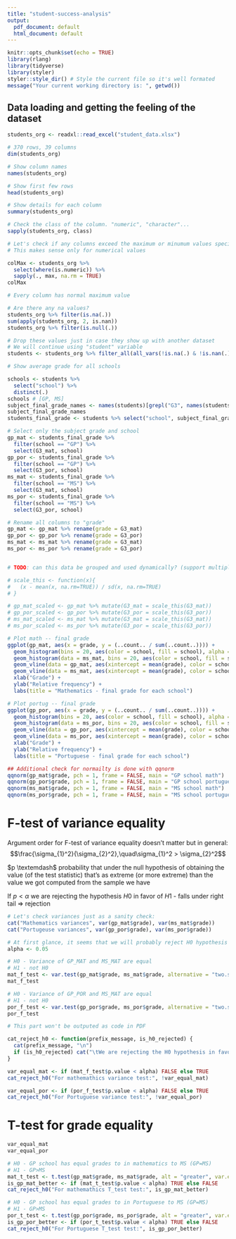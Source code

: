 ```yaml
---
title: "student-success-analysis"
output:
  pdf_document: default
  html_document: default
---
```


```r
knitr::opts_chunk$set(echo = TRUE)
library(rlang)
library(tidyverse)
library(styler)
styler::style_dir() # Style the current file so it's well formated
message("Your current working directory is: ", getwd())
```


## Data loading and getting the feeling of the dataset

```r
students_org <- readxl::read_excel("student_data.xlsx")

# 370 rows, 39 columns
dim(students_org)

# Show column names
names(students_org)
```
```r
# Show first few rows
head(students_org)
```


```r
# Show details for each column
summary(students_org)
```


```r
# Check the class of the column. "numeric", "character"...
sapply(students_org, class)
```

```r

# Let's check if any columns exceed the maximum or minumum values specified in the pdf
# This makes sense only for numerical values

colMax <- students_org %>%
  select(where(is.numeric)) %>%
  sapply(., max, na.rm = TRUE)
colMax

# Every column has normal maximum value
```




```r
# Are there any na values?
students_org %>% filter(is.na(.))
sum(apply(students_org, 2, is.nan))
students_org %>% filter(is.null(.))

# Drop these values just in case they show up with another dataset
# We will continue using "student" variable
students <- students_org %>% filter_all(all_vars(!is.na(.) & !is.nan(.) & !is.null(.)))
```

```r
# Show average grade for all schools

schools <- students %>%
  select("school") %>%
  distinct(.)
schools # [GP, MS]
subject_final_grade_names <- names(students)[grepl("G3", names(students))]
subject_final_grade_names
students_final_grade <- students %>% select("school", subject_final_grade_names)

# Select only the subject grade and school
gp_mat <- students_final_grade %>%
  filter(school == "GP") %>%
  select(G3_mat, school)
gp_por <- students_final_grade %>%
  filter(school == "GP") %>%
  select(G3_por, school)
ms_mat <- students_final_grade %>%
  filter(school == "MS") %>%
  select(G3_mat, school)
ms_por <- students_final_grade %>%
  filter(school == "MS") %>%
  select(G3_por, school)

# Rename all columns to "grade"
gp_mat <- gp_mat %>% rename(grade = G3_mat)
gp_por <- gp_por %>% rename(grade = G3_por)
ms_mat <- ms_mat %>% rename(grade = G3_mat)
ms_por <- ms_por %>% rename(grade = G3_por)


# TODO: can this data be grouped and used dynamically? (support multiple schools and mutliple subjects)

# scale_this <- function(x){
#   (x - mean(x, na.rm=TRUE)) / sd(x, na.rm=TRUE)
# }

# gp_mat_scaled <- gp_mat %>% mutate(G3_mat = scale_this(G3_mat))
# gp_por_scaled <- gp_por %>% mutate(G3_por = scale_this(G3_por))
# ms_mat_scaled <- ms_mat %>% mutate(G3_mat = scale_this(G3_mat))
# ms_por_scaled <- ms_por %>% mutate(G3_por = scale_this(G3_por))
```

```r
# Plot math -- final grade
ggplot(gp_mat, aes(x = grade, y = (..count.. / sum(..count..)))) +
  geom_histogram(bins = 20, aes(color = school, fill = school), alpha = 0.5) +
  geom_histogram(data = ms_mat, bins = 20, aes(color = school, fill = school), alpha = 0.3) +
  geom_vline(data = gp_mat, aes(xintercept = mean(grade), color = school), linetype = "dashed") +
  geom_vline(data = ms_mat, aes(xintercept = mean(grade), color = school), linetype = "dashed") +
  xlab("Grade") +
  ylab("Relative frequency") +
  labs(title = "Mathematics - final grade for each school")

# Plot portug -- final grade
ggplot(gp_por, aes(x = grade, y = (..count.. / sum(..count..)))) +
  geom_histogram(bins = 20, aes(color = school, fill = school), alpha = 0.5) +
  geom_histogram(data = ms_por, bins = 20, aes(color = school, fill = school), alpha = 0.3) +
  geom_vline(data = gp_por, aes(xintercept = mean(grade), color = school), linetype = "dashed") +
  geom_vline(data = ms_por, aes(xintercept = mean(grade), color = school), linetype = "dashed") +
  xlab("Grade") +
  ylab("Relative frequency") +
  labs(title = "Portuguese - final grade for each school")
```

```r
## Additional check for normailty is done with qqnorm
qqnorm(gp_mat$grade, pch = 1, frame = FALSE, main = "GP school math")
qqnorm(gp_por$grade, pch = 1, frame = FALSE, main = "GP school portuguese")
qqnorm(ms_mat$grade, pch = 1, frame = FALSE, main = "MS school math")
qqnorm(ms_por$grade, pch = 1, frame = FALSE, main = "MS school portuguese")
```


# F-test of variance equality
Argument order for F-test of variance equality doesn't matter but in general:
$$\frac{\sigma_{1}^2}{\sigma_{2}^2},\quad\sigma_{1}^2 > \sigma_{2}^2$$

$p \textemdash$ probability that under the null hypothesis of obtaining the value (of the test statistic) that's as extreme (or more extreme) than the value we got computed from the sample we have


If $p < \alpha$ we are rejecting the hypothesis $H0$ in favor of $H1$
  - falls under right tail => rejection

```r

# Let's check variances just as a sanity check:
cat("Mathematics variances", var(gp_mat$grade), var(ms_mat$grade))
cat("Portugeuse variances", var(gp_por$grade), var(ms_por$grade))

# At first glance, it seems that we will probably reject H0 hypothesis for F-test in the case of Portuguese, as variances are vastly different.
alpha <- 0.05

# H0 - Variance of GP_MAT and MS_MAT are equal
# H1 - not H0
mat_f_test <- var.test(gp_mat$grade, ms_mat$grade, alternative = "two.sided") # F = 1.0752, p = 0.817
mat_f_test

# H0 - Variance of GP_POR and MS_MAT are equal
# H1 - not H0
por_f_test <- var.test(gp_por$grade, ms_por$grade, alternative = "two.sided") # F = 1.0752, p = 0.817
por_f_test
```

```r
# This part won't be outputed as code in PDF

cat_reject_h0 <- function(prefix_message, is_h0_rejected) {
  cat(prefix_message, "\n")
  if (is_h0_rejected) cat("\tWe are rejecting the H0 hypothesis in favor of H1\n") else cat("\tWe are not rejecting the H0 hypothesis\n")
}

var_equal_mat <- if (mat_f_test$p.value < alpha) FALSE else TRUE
cat_reject_h0("For mathemathics variance test:", !var_equal_mat)

var_equal_por <- if (por_f_test$p.value < alpha) FALSE else TRUE
cat_reject_h0("For Portuguese variance test:", !var_equal_por)
```

# T-test for grade equality
```r
var_equal_mat
var_equal_por

# H0 - GP school has equal grades to in mathematics to MS (GP=MS)
# H1 - GP>MS
mat_t_test <- t.test(gp_mat$grade, ms_mat$grade, alt = "greater", var.equal = var_equal_mat)
is_gp_mat_better <- if (mat_t_test$p.value < alpha) TRUE else FALSE
cat_reject_h0("For mathemathics T_test test:", is_gp_mat_better)

# H0 - GP school has equal grades to in Portuguese to MS (GP=MS)
# H1 - GP>MS
por_t_test <- t.test(gp_por$grade, ms_por$grade, alt = "greater", var.equal = var_equal_por)
is_gp_por_better <- if (por_t_test$p.value < alpha) TRUE else FALSE
cat_reject_h0("For Portuguese T_test test:", is_gp_por_better)

```
